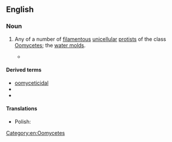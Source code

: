 ==English==

===Noun===
{{wikipedia}}
{{en-noun}}

# {{lb|en|biology}} Any of a number of [[filamentous]] [[unicellular]] [[protist]]s of the class [[Oomycetes]]; the [[water mold]]s.
#* {{quote-book|en|title=The Fungi|edition=2nd|year=2001|page=11|author=Michael J Carlile|section=publisher summary|passage=Chromistas are '''oomycetes''' whereas fungi includes chytridiomycetes, zygomycetes, ascomycetes, basidiomycetes, and mitosporic fungi.}}

====Derived terms====
* [[oomyceticidal]]
* {{l|en|oomycetous}}
* {{l|en|oomycide}}

====Translations====
{{trans-top|protist of the class Oomycetes}}
* Polish: {{t|pl|lęgniowiec}}
{{trans-mid}}
{{trans-bottom}}

[[Category:en:Oomycetes]]